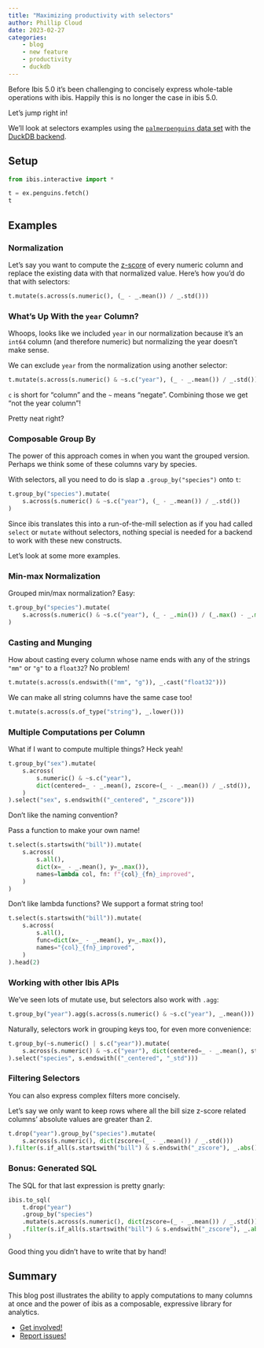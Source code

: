 ```yaml
---
title: "Maximizing productivity with selectors"
author: Phillip Cloud
date: 2023-02-27
categories:
    - blog
    - new feature
    - productivity
    - duckdb
---
```


Before Ibis 5.0 it's been challenging to concisely express whole-table
operations with ibis. Happily this is no longer the case in ibis 5.0.

Let's jump right in!

We'll look at selectors examples using the [`palmerpenguins` data
set](https://allisonhorst.github.io/palmerpenguins/) with the [DuckDB
backend](https://ibis-project.org/backends/DuckDB/).

## Setup

```python
from ibis.interactive import *

t = ex.penguins.fetch()
t
```

## Examples

### Normalization

Let's say you want to compute the
[z-score](https://en.wikipedia.org/wiki/Standard_score) of every numeric column
and replace the existing data with that normalized value. Here's how you'd do
that with selectors:

```python
t.mutate(s.across(s.numeric(), (_ - _.mean()) / _.std()))
```

### What's Up With the `year` Column?

Whoops, looks like we included `year` in our normalization because it's an
`int64` column (and therefore numeric) but normalizing the year doesn't make
sense.

We can exclude `year` from the normalization using another selector:

```python
t.mutate(s.across(s.numeric() & ~s.c("year"), (_ - _.mean()) / _.std()))
```

`c` is short for "column" and the `~` means "negate". Combining those we get "not the year column"!

Pretty neat right?

### Composable Group By

The power of this approach comes in when you want the grouped version. Perhaps
we think some of these columns vary by species.

With selectors, all you need to do is slap a `.group_by("species")` onto `t`:

```python
t.group_by("species").mutate(
    s.across(s.numeric() & ~s.c("year"), (_ - _.mean()) / _.std())
)
```

Since ibis translates this into a run-of-the-mill selection as if you had
called `select` or `mutate` without selectors, nothing special is needed for a
backend to work with these new constructs.

Let's look at some more examples.

### Min-max Normalization

Grouped min/max normalization? Easy:

```python
t.group_by("species").mutate(
    s.across(s.numeric() & ~s.c("year"), (_ - _.min()) / (_.max() - _.min()))
)
```

### Casting and Munging

How about casting every column whose name ends with any of the strings `"mm"`
or `"g"` to a `float32`? No problem!

```python
t.mutate(s.across(s.endswith(("mm", "g")), _.cast("float32")))
```

We can make all string columns have the same case too!

```python
t.mutate(s.across(s.of_type("string"), _.lower()))
```

### Multiple Computations per Column

What if I want to compute multiple things? Heck yeah!

```python
t.group_by("sex").mutate(
    s.across(
        s.numeric() & ~s.c("year"),
        dict(centered=_ - _.mean(), zscore=(_ - _.mean()) / _.std()),
    )
).select("sex", s.endswith(("_centered", "_zscore")))
```

Don't like the naming convention?

Pass a function to make your own name!

```python
t.select(s.startswith("bill")).mutate(
    s.across(
        s.all(),
        dict(x=_ - _.mean(), y=_.max()),
        names=lambda col, fn: f"{col}_{fn}_improved",
    )
)
```

Don't like lambda functions? We support a format string too!

```python
t.select(s.startswith("bill")).mutate(
    s.across(
        s.all(),
        func=dict(x=_ - _.mean(), y=_.max()),
        names="{col}_{fn}_improved",
    )
).head(2)
```

### Working with other Ibis APIs

We've seen lots of mutate use, but selectors also work with `.agg`:

```python
t.group_by("year").agg(s.across(s.numeric() & ~s.c("year"), _.mean())).order_by("year")
```

Naturally, selectors work in grouping keys too, for even more convenience:

```python
t.group_by(~s.numeric() | s.c("year")).mutate(
    s.across(s.numeric() & ~s.c("year"), dict(centered=_ - _.mean(), std=_.std()))
).select("species", s.endswith(("_centered", "_std")))
```

### Filtering Selectors

You can also express complex filters more concisely.

Let's say we only want to keep rows where all the bill size z-score related
columns' absolute values are greater than 2.

```python
t.drop("year").group_by("species").mutate(
    s.across(s.numeric(), dict(zscore=(_ - _.mean()) / _.std()))
).filter(s.if_all(s.startswith("bill") & s.endswith("_zscore"), _.abs() > 2))
```

### Bonus: Generated SQL

The SQL for that last expression is pretty gnarly:

```python
ibis.to_sql(
    t.drop("year")
    .group_by("species")
    .mutate(s.across(s.numeric(), dict(zscore=(_ - _.mean()) / _.std())))
    .filter(s.if_all(s.startswith("bill") & s.endswith("_zscore"), _.abs() > 2))
)
```

Good thing you didn't have to write that by hand!

## Summary

This blog post illustrates the ability to apply computations to many columns at
once and the power of ibis as a composable, expressive library for analytics.

- [Get involved!](https://ibis-project.org/community/contribute/)
- [Report issues!](https://github.com/ibis-project/ibis/issues/new/choose)
